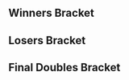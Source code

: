 {{DISPLAYTITLE:The Big House 5: ''Melee'' Doubles Bracket}}{{SetGame|melee}}{{The Big House 5 Tabs|This=4}}
==Winners Bracket==
{{16DEDoublesWBracketA
<!-- ROUND 1 -->
|r1m1t1p1=Armada |r1m1t1p1flag=se
|r1m1t1p2=Android |r1m1t1p2flag=se |r1m1t1score=2
|r1m1t2p1=Lucky |r1m1t2p1flag=us
|r1m1t2p2=Reno |r1m1t2p2flag=us |r1m1t2score=0
|r1m1win=1
|r1m1t1p1char1=peach |r1m1t1p1stock1=2 |r1m1t1p2char1=sheik |r1m1t1p2stock1=1
|r1m1t2p1char1=fox |r1m1t2p1stock1=0 |r1m1t2p2char1=sheik |r1m1t2p2stock1=0 |r1m1win1=1 |r1m1stage1=Battlefield
|r1m1t1p1char2=peach |r1m1t1p1stock2=2 |r1m1t1p2char2=sheik |r1m1t1p2stock2=1
|r1m1t2p1char2=fox |r1m1t2p1stock2=0 |r1m1t2p2char2=sheik |r1m1t2p2stock2=0 |r1m1win2=1 |r1m1stage2=Final Destination
|r1m1t1p1char3= |r1m1t1p1stock3= |r1m1t1p2char3= |r1m1t1p2stock3=
|r1m1t2p1char3= |r1m1t2p1stock3= |r1m1t2p2char3= |r1m1t2p2stock3= |r1m1win3= |r1m1stage3=
|r1m1t1p1char4= |r1m1t1p1stock4= |r1m1t1p2char4= |r1m1t1p2stock4=
|r1m1t2p1char4= |r1m1t2p1stock4= |r1m1t2p2char4= |r1m1t2p2stock4= |r1m1win4= |r1m1stage4=
|r1m1t1p1char5= |r1m1t1p1stock5= |r1m1t1p2char5= |r1m1t1p2stock5=
|r1m1t2p1char5= |r1m1t2p1stock5= |r1m1t2p2char5= |r1m1t2p2stock5= |r1m1win5= |r1m1stage5=
|r1m1date=October 3, 2015 - 11:30 (UTC-4)
|r1m1finished=true
|r1m1details={{BracketMatchDetails|comment=|preview=|lrthread=|vod=|interview=|recap=}}

|r1m2t1p1=Wizzrobe |r1m2t1p1flag=us
|r1m2t1p2=MacD |r1m2t1p2flag=us |r1m2t1score=2
|r1m2t2p1=MilkMan |r1m2t2p1flag=us
|r1m2t2p2=DoH |r1m2t2p2flag=us |r1m2t2score=1
|r1m2win=1
|r1m2t1p1char1= |r1m2t1p1stock1= |r1m2t1p2char1= |r1m2t1p2stock1=
|r1m2t2p1char1= |r1m2t2p1stock1= |r1m2t2p2char1= |r1m2t2p2stock1= |r1m2win1= |r1m2stage1=
|r1m2t1p1char2= |r1m2t1p1stock2= |r1m2t1p2char2= |r1m2t1p2stock2=
|r1m2t2p1char2= |r1m2t2p1stock2= |r1m2t2p2char2= |r1m2t2p2stock2= |r1m2win2= |r1m2stage2=
|r1m2t1p1char3= |r1m2t1p1stock3= |r1m2t1p2char3= |r1m2t1p2stock3=
|r1m2t2p1char3= |r1m2t2p1stock3= |r1m2t2p2char3= |r1m2t2p2stock3= |r1m2win3= |r1m2stage3=
|r1m2t1p1char4= |r1m2t1p1stock4= |r1m2t1p2char4= |r1m2t1p2stock4=
|r1m2t2p1char4= |r1m2t2p1stock4= |r1m2t2p2char4= |r1m2t2p2stock4= |r1m2win4= |r1m2stage4=
|r1m2t1p1char5= |r1m2t1p1stock5= |r1m2t1p2char5= |r1m2t1p2stock5=
|r1m2t2p1char5= |r1m2t2p1stock5= |r1m2t2p2char5= |r1m2t2p2stock5= |r1m2win5= |r1m2stage5=
|r1m2date=October 3, 2015 - 11:00 (UTC-4)
|r1m2finished=true
|r1m2details={{BracketMatchDetails|comment=|preview=|lrthread=|vod=|interview=|recap=}}

|r1m3t1p1=$mike |r1m3t1p1flag=us
|r1m3t1p2=Mafia |r1m3t1p2flag=us |r1m3t1score=2
|r1m3t2p1=Cactuar |r1m3t2p1flag=us
|r1m3t2p2=Zhu |r1m3t2p2flag=us |r1m3t2score=0
|r1m3win=1
|r1m3t1p1char1= |r1m3t1p1stock1= |r1m3t1p2char1= |r1m3t1p2stock1=
|r1m3t2p1char1= |r1m3t2p1stock1= |r1m3t2p2char1= |r1m3t2p2stock1= |r1m3win1= |r1m3stage1=
|r1m3t1p1char2= |r1m3t1p1stock2= |r1m3t1p2char2= |r1m3t1p2stock2=
|r1m3t2p1char2= |r1m3t2p1stock2= |r1m3t2p2char2= |r1m3t2p2stock2= |r1m3win2= |r1m3stage2=
|r1m3t1p1char3= |r1m3t1p1stock3= |r1m3t1p2char3= |r1m3t1p2stock3=
|r1m3t2p1char3= |r1m3t2p1stock3= |r1m3t2p2char3= |r1m3t2p2stock3= |r1m3win3= |r1m3stage3=
|r1m3t1p1char4= |r1m3t1p1stock4= |r1m3t1p2char4= |r1m3t1p2stock4=
|r1m3t2p1char4= |r1m3t2p1stock4= |r1m3t2p2char4= |r1m3t2p2stock4= |r1m3win4= |r1m3stage4=
|r1m3t1p1char5= |r1m3t1p1stock5= |r1m3t1p2char5= |r1m3t1p2stock5=
|r1m3t2p1char5= |r1m3t2p1stock5= |r1m3t2p2char5= |r1m3t2p2stock5= |r1m3win5= |r1m3stage5=
|r1m3date=October 3, 2015 - 11:00 (UTC-4)
|r1m3finished=true
|r1m3details={{BracketMatchDetails|comment=|preview=|lrthread=|vod=|interview=|recap=}}

|r1m4t1p1=Sauc3 |r1m4t1p1flag=ca
|r1m4t1p2=Coffeeblack |r1m4t1p2flag=ca |r1m4t1score=1
|r1m4t2p1=DJ Nintendo |r1m4t2p1flag=us
|r1m4t2p2=The Moon |r1m4t2p2flag=us |r1m4t2score=2
|r1m4win=2
|r1m4t1p1char1=fox |r1m4t1p1stock1=0 |r1m4t1p2char1=puff |r1m4t1p2stock1=0
|r1m4t2p1char1=pikachu |r1m4t2p1stock1=2 |r1m4t2p2char1=Marth |r1m4t2p2stock1=3 |r1m4win1=2 |r1m4stage1=Final Destination
|r1m4t1p1char2=fox |r1m4t1p1stock2=0 |r1m4t1p2char2=puff |r1m4t1p2stock2=1
|r1m4t2p1char2=pikachu |r1m4t2p1stock2=0 |r1m4t2p2char2=Marth |r1m4t2p2stock2=0 |r1m4win2=1 |r1m4stage2=Battlefield
|r1m4t1p1char3=fox |r1m4t1p1stock3=0 |r1m4t1p2char3=puff |r1m4t1p2stock3=0
|r1m4t2p1char3=pikachu |r1m4t2p1stock3=1 |r1m4t2p2char3=Marth |r1m4t2p2stock3=1 |r1m4win3=2 |r1m4stage3=Battlefield
|r1m4t1p1char4= |r1m4t1p1stock4= |r1m4t1p2char4= |r1m4t1p2stock4=
|r1m4t2p1char4= |r1m4t2p1stock4= |r1m4t2p2char4= |r1m4t2p2stock4= |r1m4win4= |r1m4stage4=
|r1m4t1p1char5= |r1m4t1p1stock5= |r1m4t1p2char5= |r1m4t1p2stock5=
|r1m4t2p1char5= |r1m4t2p1stock5= |r1m4t2p2char5= |r1m4t2p2stock5= |r1m4win5= |r1m4stage5=
|r1m4date=October 3, 2015 - 11:00 (UTC-4)
|r1m4finished=true
|r1m4details={{BracketMatchDetails|comment=|preview=|lrthread=|vod=|interview=|recap=}}

|r1m5t1p1=Slayer |r1m5t1p1flag=us
|r1m5t1p2=Triple R |r1m5t1p2flag=us |r1m5t1score=0
|r1m5t2p1=Shroomed |r1m5t2p1flag=us
|r1m5t2p2=Alan |r1m5t2p2flag=us |r1m5t2score=2
|r1m5win=2
|r1m5t1p1char1=fox |r1m5t1p1stock1=0 |r1m5t1p2char1=kirby |r1m5t1p2stock1=0
|r1m5t2p1char1=sheik |r1m5t2p1stock1=1 |r1m5t2p2char1=peach |r1m5t2p2stock1=2 |r1m5win1=2 |r1m5stage1=Pokémon Stadium
|r1m5t1p1char2=fox |r1m5t1p1stock2=0 |r1m5t1p2char2=kirby |r1m5t1p2stock2=0
|r1m5t2p1char2=sheik |r1m5t2p1stock2=2 |r1m5t2p2char2=peach |r1m5t2p2stock2=3 |r1m5win2=2 |r1m5stage2=Yoshi's Story
|r1m5date=October 3, 2015 - 11:25 (UTC-4)
|r1m5finished=true
|r1m5details={{BracketMatchDetails|comment=|preview=|lrthread=|vod=|interview=|recap=}}

|r1m6t1p1=Swedish Delight |r1m6t1p1flag=us
|r1m6t1p2=Nintendude |r1m6t1p2flag=us |r1m6t1score=2
|r1m6t2p1=L |r1m6t2p1flag=us
|r1m6t2p2=NMW |r1m6t2p2flag=us |r1m6t2score=0
|r1m6win=1
|r1m6t1p1char1=sheik |r1m6t1p1stock1=1 |r1m6t1p2char1=ic |r1m6t1p2stock1=1
|r1m6t2p1char1=fox  |r1m6t2p1stock1=0 |r1m6t2p2char1=falcon |r1m6t2p2stock1=0 |r1m6win1=1 |r1m6stage1=Battlefield
|r1m6t1p1char2=sheik |r1m6t1p1stock2=1 |r1m6t1p2char2=ic |r1m6t1p2stock2=2
|r1m6t2p1char2=fox |r1m6t2p1stock2=0 |r1m6t2p2char2=falcon |r1m6t2p2stock2=0 |r1m6win2=1 |r1m6stage2=Pokémon Stadium
|r1m6date=October 3, 2015 - 11:00 (UTC-4)
|r1m6finished=true
|r1m6details={{BracketMatchDetails|comment=|preview=|lrthread=|vod=|interview=|recap=}}

|r1m7t1p1=Westballz |r1m7t1p1flag=us
|r1m7t1p2=Axe |r1m7t1p2flag=us |r1m7t1score=2
|r1m7t2p1=Plup |r1m7t2p1flag=us
|r1m7t2p2=Druggedfox |r1m7t2p2flag=us |r1m7t2score=1
|r1m7win=1
|r1m7t1p1char1=falco |r1m7t1p1stock1=1 |r1m7t1p2char1=pikachu |r1m7t1p2stock1=1
|r1m7t2p1char1=sheik |r1m7t2p1stock1=0 |r1m7t2p2char1=fox |r1m7t2p2stock1=0 |r1m7win1=1 |r1m7stage1=Pokémon Stadium
|r1m7t1p1char2=falco |r1m7t1p1stock2= |r1m7t1p2char2=pikachu |r1m7t1p2stock2=
|r1m7t2p1char2=sheik |r1m7t2p1stock2= |r1m7t2p2char2=fox |r1m7t2p2stock2= |r1m7win2= |r1m7stage2=Pokémon Stadium
|r1m7t1p1char3= |r1m7t1p1stock3= |r1m7t1p2char3= |r1m7t1p2stock3=
|r1m7t2p1char3= |r1m7t2p1stock3= |r1m7t2p2char3= |r1m7t2p2stock3= |r1m7win3= |r1m7stage3=
|r1m7t1p1char4= |r1m7t1p1stock4= |r1m7t1p2char4= |r1m7t1p2stock4=
|r1m7t2p1char4= |r1m7t2p1stock4= |r1m7t2p2char4= |r1m7t2p2stock4= |r1m7win4= |r1m7stage4=
|r1m7t1p1char5= |r1m7t1p1stock5= |r1m7t1p2char5= |r1m7t1p2stock5=
|r1m7t2p1char5= |r1m7t2p1stock5= |r1m7t2p2char5= |r1m7t2p2stock5= |r1m7win5= |r1m7stage5=
|r1m7date=October 3, 2015 - 11:00 (UTC-4)
|r1m7finished=true
|r1m7details={{BracketMatchDetails|comment=The stream cut out during game 2.|preview=|lrthread=|vod=|interview=|recap=}}

|r1m8t1p1=Laudandus |r1m8t1p1flag=us
|r1m8t1p2=Matt |r1m8t1p2flag=us |r1m8t1score=0
|r1m8t2p1=Hungrybox |r1m8t2p1flag=us
|r1m8t2p2=Mew2King |r1m8t2p2flag=us |r1m8t2score=2
|r1m8win=2
|r1m8t1p1char1= |r1m8t1p1stock1= |r1m8t1p2char1= |r1m8t1p2stock1=
|r1m8t2p1char1= |r1m8t2p1stock1= |r1m8t2p2char1= |r1m8t2p2stock1= |r1m8win1= |r1m8stage1=
|r1m8t1p1char2= |r1m8t1p1stock2= |r1m8t1p2char2= |r1m8t1p2stock2=
|r1m8t2p1char2= |r1m8t2p1stock2= |r1m8t2p2char2= |r1m8t2p2stock2= |r1m8win2= |r1m8stage2=
|r1m8t1p1char3= |r1m8t1p1stock3= |r1m8t1p2char3= |r1m8t1p2stock3=
|r1m8t2p1char3= |r1m8t2p1stock3= |r1m8t2p2char3= |r1m8t2p2stock3= |r1m8win3= |r1m8stage3=
|r1m8t1p1char4= |r1m8t1p1stock4= |r1m8t1p2char4= |r1m8t1p2stock4=
|r1m8t2p1char4= |r1m8t2p1stock4= |r1m8t2p2char4= |r1m8t2p2stock4= |r1m8win4= |r1m8stage4=
|r1m8t1p1char5= |r1m8t1p1stock5= |r1m8t1p2char5= |r1m8t1p2stock5=
|r1m8t2p1char5= |r1m8t2p1stock5= |r1m8t2p2char5= |r1m8t2p2stock5= |r1m8win5= |r1m8stage5=
|r1m8date=October 3, 2015 - 11:00 (UTC-4)
|r1m8finished=true
|r1m8details={{BracketMatchDetails|comment=|preview=|lrthread=|vod=|interview=|recap=}}

<!-- ROUND 2 -->
|r2m1t1p1=Armada |r2m1t1p1flag=se
|r2m1t1p2=Android |r2m1t1p2flag=se |r2m1t1score=2
|r2m1t2p1=Wizzrobe |r2m1t2p1flag=us
|r2m1t2p2=MacD |r2m1t2p2flag=us |r2m1t2score=0
|r2m1win=1
|r2m1t1p1char1=peach |r2m1t1p1stock1=2 |r2m1t1p2char1=sheik |r2m1t1p2stock1=1
|r2m1t2p1char1=cf |r2m1t2p1stock1=0 |r2m1t2p2char1=peach |r2m1t2p2stock1=0 |r2m1win1=1 |r2m1stage1=Battlefield
|r2m1t1p1char2=peach |r2m1t1p1stock2=1 |r2m1t1p2char2=sheik |r2m1t1p2stock2=1
|r2m1t2p1char2=cf |r2m1t2p1stock2=0 |r2m1t2p2char2=peach |r2m1t2p2stock2=0 |r2m1win2=1 |r2m1stage2=Battlefield
|r2m1t1p1char3= |r2m1t1p1stock3= |r2m1t1p2char3= |r2m1t1p2stock3=
|r2m1t2p1char3= |r2m1t2p1stock3= |r2m1t2p2char3= |r2m1t2p2stock3= |r2m1win3= |r2m1stage3=
|r2m1t1p1char4= |r2m1t1p1stock4= |r2m1t1p2char4= |r2m1t1p2stock4=
|r2m1t2p1char4= |r2m1t2p1stock4= |r2m1t2p2char4= |r2m1t2p2stock4= |r2m1win4= |r2m1stage4=
|r2m1t1p1char5= |r2m1t1p1stock5= |r2m1t1p2char5= |r2m1t1p2stock5=
|r2m1t2p1char5= |r2m1t2p1stock5= |r2m1t2p2char5= |r2m1t2p2stock5= |r2m1win5= |r2m1stage5=
|r2m1date=
|r2m1finished=
|r2m1details={{BracketMatchDetails|comment=|preview=|lrthread=|vod=|interview=|recap=}}

|r2m2t1p1=$mike |r2m2t1p1flag=us
|r2m2t1p2=Mafia |r2m2t1p2flag=us |r2m2t1score=0
|r2m2t2p1=DJ Nintendo |r2m2t2p1flag=us
|r2m2t2p2=The Moon |r2m2t2p2flag=us |r2m2t2score=2
|r2m2win=2
|r2m2t1p1char1=cf |r2m2t1p1stock1=0 |r2m2t1p2char1=peach |r2m2t1p2stock1=0
|r2m2t2p1char1=pikachu |r2m2t2p1stock1=3 |r2m2t2p2char1=marth |r2m2t2p2stock1=1 |r2m2win1=2 |r2m2stage1=Battlefield
|r2m2t1p1char2=cf |r2m2t1p1stock2=0 |r2m2t1p2char2=peach |r2m2t1p2stock2=0
|r2m2t2p1char2=pikachu |r2m2t2p1stock2=2 |r2m2t2p2char2=marth |r2m2t2p2stock2=1 |r2m2win2=2 |r2m2stage2=Yoshi's Story
|r2m2t1p1char3= |r2m2t1p1stock3= |r2m2t1p2char3= |r2m2t1p2stock3=
|r2m2t2p1char3= |r2m2t2p1stock3= |r2m2t2p2char3= |r2m2t2p2stock3= |r2m2win3= |r2m2stage3=
|r2m2t1p1char4= |r2m2t1p1stock4= |r2m2t1p2char4= |r2m2t1p2stock4=
|r2m2t2p1char4= |r2m2t2p1stock4= |r2m2t2p2char4= |r2m2t2p2stock4= |r2m2win4= |r2m2stage4=
|r2m2t1p1char5= |r2m2t1p1stock5= |r2m2t1p2char5= |r2m2t1p2stock5=
|r2m2t2p1char5= |r2m2t2p1stock5= |r2m2t2p2char5= |r2m2t2p2stock5= |r2m2win5= |r2m2stage5=
|r2m2date=
|r2m2finished=
|r2m2details={{BracketMatchDetails|comment=|preview=|lrthread=|vod=|interview=|recap=}}

|r2m3t1p1=Shroomed |r2m3t1p1flag=us
|r2m3t1p2=Alan |r2m3t1p2flag=us |r2m3t1score=2
|r2m3t2p1=Swedish Delight |r2m3t2p1flag=us
|r2m3t2p2=Nintendude |r2m3t2p2flag=us |r2m3t2score=0
|r2m3win=1
|r2m3t1p1char1=sheik |r2m3t1p1stock1=1 |r2m3t1p2char1=peach |r2m3t1p2stock1=2
|r2m3t2p1char1=sheik |r2m3t2p1stock1=0 |r2m3t2p2char1=ic |r2m3t2p2stock1=0 |r2m3win1=1 |r2m3stage1=Battlefield
|r2m3t1p1char2=sheik |r2m3t1p1stock2=2 |r2m3t1p2char2=peach |r2m3t1p2stock2=1
|r2m3t2p1char2=sheik |r2m3t2p1stock2=0 |r2m3t2p2char2=ic |r2m3t2p2stock2=0 |r2m3win2=1 |r2m3stage2=Pokémon Stadium
|r2m3t1p1char3= |r2m3t1p1stock3= |r2m3t1p2char3= |r2m3t1p2stock3=
|r2m3t2p1char3= |r2m3t2p1stock3= |r2m3t2p2char3= |r2m3t2p2stock3= |r2m3win3= |r2m3stage3=
|r2m3t1p1char4= |r2m3t1p1stock4= |r2m3t1p2char4= |r2m3t1p2stock4=
|r2m3t2p1char4= |r2m3t2p1stock4= |r2m3t2p2char4= |r2m3t2p2stock4= |r2m3win4= |r2m3stage4=
|r2m3t1p1char5= |r2m3t1p1stock5= |r2m3t1p2char5= |r2m3t1p2stock5=
|r2m3t2p1char5= |r2m3t2p1stock5= |r2m3t2p2char5= |r2m3t2p2stock5= |r2m3win5= |r2m3stage5=
|r2m3date=
|r2m3finished=
|r2m3details={{BracketMatchDetails|comment=|preview=|lrthread=|vod=|interview=|recap=}}

|r2m4t1p1=Westballz |r2m4t1p1flag=us
|r2m4t1p2=Axe |r2m4t1p2flag=us |r2m4t1score=0
|r2m4t2p1=Hungrybox |r2m4t2p1flag=us
|r2m4t2p2=Mew2King |r2m4t2p2flag=us |r2m4t2score=2
|r2m4win=2
|r2m4t1p1char1=fox |r2m4t1p1stock1=0 |r2m4t1p2char1=pikachu |r2m4t1p2stock1=0
|r2m4t2p1char1=puff |r2m4t2p1stock1=1 |r2m4t2p2char1=sheik |r2m4t2p2stock1=1 |r2m4win1=2 |r2m4stage1=Final Destination
|r2m4t1p1char2=fox |r2m4t1p1stock2=0 |r2m4t1p2char2=pikachu |r2m4t1p2stock2=0
|r2m4t2p1char2=puff |r2m4t2p1stock2=2 |r2m4t2p2char2=sheik |r2m4t2p2stock2=2 |r2m4win2=2 |r2m4stage2=Battlefield
|r2m4t1p1char3= |r2m4t1p1stock3= |r2m4t1p2char3= |r2m4t1p2stock3=
|r2m4t2p1char3= |r2m4t2p1stock3= |r2m4t2p2char3= |r2m4t2p2stock3= |r2m4win3= |r2m4stage3=
|r2m4t1p1char4= |r2m4t1p1stock4= |r2m4t1p2char4= |r2m4t1p2stock4=
|r2m4t2p1char4= |r2m4t2p1stock4= |r2m4t2p2char4= |r2m4t2p2stock4= |r2m4win4= |r2m4stage4=
|r2m4t1p1char5= |r2m4t1p1stock5= |r2m4t1p2char5= |r2m4t1p2stock5=
|r2m4t2p1char5= |r2m4t2p1stock5= |r2m4t2p2char5= |r2m4t2p2stock5= |r2m4win5= |r2m4stage5=
|r2m4date=
|r2m4finished=
|r2m4details={{BracketMatchDetails|comment=|preview=|lrthread=|vod=|interview=|recap=}}

<!-- ROUND 3 -->
|r3m1t1p1=Armada |r3m1t1p1flag=se
|r3m1t1p2=Android |r3m1t1p2flag=se |r3m1t1score=3
|r3m1t2p1=DJ Nintendo |r3m1t2p1flag=us
|r3m1t2p2=The Moon |r3m1t2p2flag=us |r3m1t2score=0
|r3m1win=1
|r3m1t1p1char1=peach |r3m1t1p1stock1=2 |r3m1t1p2char1=sheik |r3m1t1p2stock1=2
|r3m1t2p1char1=pikachu |r3m1t2p1stock1=0 |r3m1t2p2char1=marth |r3m1t2p2stock1=0 |r3m1win1=1 |r3m1stage1=Battlefield
|r3m1t1p1char2=peach |r3m1t1p1stock2=1 |r3m1t1p2char2=sheik |r3m1t1p2stock2=1
|r3m1t2p1char2=pikachu |r3m1t2p1stock2=0 |r3m1t2p2char2=marth |r3m1t2p2stock2=0 |r3m1win2=1 |r3m1stage2=Final Destination
|r3m1t1p1char3=peach |r3m1t1p1stock3=1 |r3m1t1p2char3=sheik |r3m1t1p2stock3=1
|r3m1t2p1char3=fox |r3m1t2p1stock3=0 |r3m1t2p2char3=marth |r3m1t2p2stock3=0 |r3m1win3=1 |r3m1stage3=Battlefield
|r3m1t1p1char4= |r3m1t1p1stock4= |r3m1t1p2char4= |r3m1t1p2stock4=
|r3m1t2p1char4= |r3m1t2p1stock4= |r3m1t2p2char4= |r3m1t2p2stock4= |r3m1win4= |r3m1stage4=
|r3m1t1p1char5= |r3m1t1p1stock5= |r3m1t1p2char5= |r3m1t1p2stock5=
|r3m1t2p1char5= |r3m1t2p1stock5= |r3m1t2p2char5= |r3m1t2p2stock5= |r3m1win5= |r3m1stage5=
|r3m1date=October 3, 2015 - 13:00 (UTC-4)
|r3m1finished=true
|r3m1details={{BracketMatchDetails|comment=|preview=|lrthread=|vod=|interview=|recap=}}

|r3m2t1p1=Shroomed |r3m2t1p1flag=us
|r3m2t1p2=Alan |r3m2t1p2flag=us |r3m2t1score=0
|r3m2t2p1=Hungrybox |r3m2t2p1flag=us
|r3m2t2p2=Mew2King |r3m2t2p2flag=us |r3m2t2score=3
|r3m2win=2
|r3m2t1p1char1=sheik |r3m2t1p1stock1=0 |r3m2t1p2char1=peach |r3m2t1p2stock1=0
|r3m2t2p1char1=puff |r3m2t2p1stock1=2 |r3m2t2p2char1=sheik |r3m2t2p2stock1=2 |r3m2win1=2 |r3m2stage1=Final Destination
|r3m2t1p1char2=sheik |r3m2t1p1stock2=0 |r3m2t1p2char2=peach |r3m2t1p2stock2=0
|r3m2t2p1char2=puff |r3m2t2p1stock2=2 |r3m2t2p2char2=sheik |r3m2t2p2stock2=2 |r3m2win2=2 |r3m2stage2=Battlefield
|r3m2t1p1char3=sheik |r3m2t1p1stock3=0 |r3m2t1p2char3=peach |r3m2t1p2stock3=0
|r3m2t2p1char3=puff |r3m2t2p1stock3=2 |r3m2t2p2char3=sheik |r3m2t2p2stock3=2 |r3m2win3=2 |r3m2stage3=Yoshi's Story
|r3m2t1p1char4= |r3m2t1p1stock4= |r3m2t1p2char4= |r3m2t1p2stock4=
|r3m2t2p1char4= |r3m2t2p1stock4= |r3m2t2p2char4= |r3m2t2p2stock4= |r3m2win4= |r3m2stage4=
|r3m2t1p1char5= |r3m2t1p1stock5= |r3m2t1p2char5= |r3m2t1p2stock5=
|r3m2t2p1char5= |r3m2t2p1stock5= |r3m2t2p2char5= |r3m2t2p2stock5= |r3m2win5= |r3m2stage5=
|r3m2date=October 3, 2015 - 13:00 (UTC-4)
|r3m2finished=true
|r3m2details={{BracketMatchDetails|comment=|preview=|lrthread=|vod=|interview=|recap=}}
}}

==Losers Bracket==
{{32DEDoublesLBracketSmwA
|tourneylink=The Big House/5/Melee
|tourneyname=The Big House 5
|l1placement=25-32
|l2placement=17-24
|l3placement=13-16
|l4placement=9-12
|l5placement=7-8
|l6placement=5-6
|column-width=160
<!-- ROUND 1 -->
|l1m1t1p1=G$ |l1m1t1p1flag=us
|l1m1t1p2=Toph |l1m1t1p2flag=us |l1m1t1score=1
|l1m1t2p1=Fearless |l1m1t2p1flag=us
|l1m1t2p2=Gahtzu |l1m1t2p2flag=us |l1m1t2score=2
|l1m1win=2

|l1m2t1p1=KirbyKaze |l1m2t1p1flag=ca
|l1m2t1p2=Kage |l1m2t1p2flag=ca |l1m2t1score=2
|l1m2t2p1=gurglehusk |l1m2t2p1flag=us
|l1m2t2p2=Rudolph |l1m2t2p2flag=jp |l1m2t2score=0
|l1m2win=1
|l1m2t1p1char1=sheik |l1m2t1p1stock1=2 |l1m2t1p2char1=ganon |l1m2t1p2stock1=1
|l1m2t2p1char1=puff |l1m2t2p1stock1=0 |l1m2t2p2char1=fox |l1m2t2p2stock1=0 |l1m2win1=1 |l1m2stage1=Battlefield
|l1m2t1p1char2=sheik |l1m2t1p1stock2=1 |l1m2t1p2char2=ganon |l1m2t1p2stock2=2
|l1m2t2p1char2=puff |l1m2t2p1stock2=0 |l1m2t2p2char2=fox |l1m2t2p2stock2=0 |l1m2win2=1 |l1m2stage2=Final Destination
|l1m2t1p1char3= |l1m2t1p1stock3= |l1m2t1p2char3= |l1m2t1p2stock3=
|l1m2t2p1char3= |l1m2t2p1stock3= |l1m2t2p2char3= |l1m2t2p2stock3= |l1m2win3= |l1m2stage3=
|l1m2t1p1char4= |l1m2t1p1stock4= |l1m2t1p2char4= |l1m2t1p2stock4=
|l1m2t2p1char4= |l1m2t2p1stock4= |l1m2t2p2char4= |l1m2t2p2stock4= |l1m2win4= |l1m2stage4=
|l1m2t1p1char5= |l1m2t1p1stock5= |l1m2t1p2char5= |l1m2t1p2stock5=
|l1m2t2p1char5= |l1m2t2p1stock5= |l1m2t2p2char5= |l1m2t2p2stock5= |l1m2win5= |l1m2stage5=
|l1m2date=
|l1m2finished=
|l1m2details={{BracketMatchDetails|comment=|preview=|lrthread=|vod=|interview=|recap=}}

|l1m3t1p1=4% |l1m3t1p1flag=us
|l1m3t1p2=Hazygoose |l1m3t1p2flag=us |l1m3t1score=2
|l1m3t2p1=Phil |l1m3t2p1flag=us
|l1m3t2p2=HomeMadeWaffles |l1m3t2p2flag=us |l1m3t2score=0
|l1m3win=1

|l1m4t1p1=IB |l1m4t1p1flag=ca
|l1m4t1p2=Ryan Ford |l1m4t1p2flag=ca |l1m4t1score=0
|l1m4t2p1=Darkatma |l1m4t2p1flag=us
|l1m4t2p2=Shinobi |l1m4t2p2flag=us |l1m4t2score=2
|l1m4win=2

|l1m5t1p1=Moose |l1m5t1p1flag=us
|l1m5t1p2=KJH |l1m5t1p2flag=us |l1m5t1score=0
|l1m5t2p1=dizzkidboogie |l1m5t2p1flag=us
|l1m5t2p2=Colbol |l1m5t2p2flag=us |l1m5t2score=2
|l1m5win=2

|l1m6t1p1=Ambix |l1m6t1p1flag=us
|l1m6t1p2=SilentSwag |l1m6t1p2flag=us |l1m6t1score={{win}}
|l1m6t2p1=S2J |l1m6t2p1flag=us
|l1m6t2p2=Darkrain |l1m6t2p2flag=us |l1m6t2score=
|l1m6win=1

|l1m7t1p1=Ehat |l1m7t1p1flag=ca
|l1m7t1p2=HPO |l1m7t1p2flag=ca |l1m7t1score=0
|l1m7t2p1=Bladewise |l1m7t2p1flag=us
|l1m7t2p2=Javi |l1m7t2p2flag=mx |l1m7t2score=2
|l1m7win=2

|l1m8t1p1=Drephen |l1m8t1p1flag=us
|l1m8t1p2=GibsonZero |l1m8t1p2flag=us |l1m8t1score={{win}}
|l1m8t2p1=Timo |l1m8t2p1flag=us
|l1m8t2p2=Slox |l1m8t2p2flag=us |l1m8t2score=DQ
|l1m8win=1

<!-- ROUND 2 -->
|l2m1t1p1=Sauc3 |l2m1t1p1flag=ca
|l2m1t1p2=Coffeeblack |l2m1t1p2flag=ca |l2m1t1score=1
|l2m1t2p1=Fearless |l2m1t2p1flag=us
|l2m1t2p2=Gahtzu |l2m1t2p2flag=us |l2m1t2score=2
|l2m1win=2
|l2m1t1p1char1= |l2m1t1p1stock1= |l2m1t1p2char1= |l2m1t1p2stock1=
|l2m1t2p1char1= |l2m1t2p1stock1= |l2m1t2p2char1= |l2m1t2p2stock1= |l2m1win1= |l2m1stage1=
|l2m1t1p1char2= |l2m1t1p1stock2= |l2m1t1p2char2= |l2m1t1p2stock2=
|l2m1t2p1char2= |l2m1t2p1stock2= |l2m1t2p2char2= |l2m1t2p2stock2= |l2m1win2= |l2m1stage2=
|l2m1t1p1char3= |l2m1t1p1stock3= |l2m1t1p2char3= |l2m1t1p2stock3=
|l2m1t2p1char3= |l2m1t2p1stock3= |l2m1t2p2char3= |l2m1t2p2stock3= |l2m1win3= |l2m1stage3=
|l2m1t1p1char4= |l2m1t1p1stock4= |l2m1t1p2char4= |l2m1t1p2stock4=
|l2m1t2p1char4= |l2m1t2p1stock4= |l2m1t2p2char4= |l2m1t2p2stock4= |l2m1win4= |l2m1stage4=
|l2m1t1p1char5= |l2m1t1p1stock5= |l2m1t1p2char5= |l2m1t1p2stock5=
|l2m1t2p1char5= |l2m1t2p1stock5= |l2m1t2p2char5= |l2m1t2p2stock5= |l2m1win5= |l2m1stage5=
|l2m1date=
|l2m1finished=
|l2m1details={{BracketMatchDetails|comment=|preview=|lrthread=|vod=|interview=|recap=}}

|l2m2t1p1=Cactuar |l2m2t1p1flag=us
|l2m2t1p2=Zhu |l2m2t1p2flag=us |l2m2t1score=2
|l2m2t2p1=KirbyKaze |l2m2t2p1flag=ca
|l2m2t2p2=Kage |l2m2t2p2flag=ca |l2m2t2score=1
|l2m2win=1
|l2m2t1p1char1=fox |l2m2t1p1stock1=0 |l2m2t1p2char1=fox |l2m2t1p2stock1=0
|l2m2t2p1char1=sheik |l2m2t2p1stock1=1 |l2m2t2p2char1=ganon |l2m2t2p2stock1=1 |l2m2win1=2 |l2m2stage1=Dream Land
|l2m2t1p1char2=fox |l2m2t1p1stock2=1 |l2m2t1p2char2=fox |l2m2t1p2stock2=2
|l2m2t2p1char2=sheik |l2m2t2p1stock2=0 |l2m2t2p2char2=ganon |l2m2t2p2stock2=0 |l2m2win2=1 |l2m2stage2=Final Destination
|l2m2t1p1char3=fox |l2m2t1p1stock3=1 |l2m2t1p2char3=fox |l2m2t1p2stock3=1
|l2m2t2p1char3=sheik |l2m2t2p1stock3=0 |l2m2t2p2char3=ganon |l2m2t2p2stock3=0 |l2m2win3=1 |l2m2stage3=Yoshi's Story
|l2m2t1p1char4= |l2m2t1p1stock4= |l2m2t1p2char4= |l2m2t1p2stock4=
|l2m2t2p1char4= |l2m2t2p1stock4= |l2m2t2p2char4= |l2m2t2p2stock4= |l2m2win4= |l2m2stage4=
|l2m2t1p1char5= |l2m2t1p1stock5= |l2m2t1p2char5= |l2m2t1p2stock5=
|l2m2t2p1char5= |l2m2t2p1stock5= |l2m2t2p2char5= |l2m2t2p2stock5= |l2m2win5= |l2m2stage5=
|l2m2date=
|l2m2finished=
|l2m2details={{BracketMatchDetails|comment=|preview=|lrthread=|vod=|interview=|recap=}}

|l2m3t1p1=Milkman |l2m3t1p1flag=us
|l2m3t1p2=DoH |l2m3t1p2flag=us |l2m3t1score=2
|l2m3t2p1=4% |l2m3t2p1flag=us
|l2m3t2p2=Hazygoose |l2m3t2p2flag=us |l2m3t2score=1
|l2m3win=1
|l2m3t1p1char1= |l2m3t1p1stock1= |l2m3t1p2char1= |l2m3t1p2stock1=
|l2m3t2p1char1= |l2m3t2p1stock1= |l2m3t2p2char1= |l2m3t2p2stock1= |l2m3win1= |l2m3stage1=
|l2m3t1p1char2= |l2m3t1p1stock2= |l2m3t1p2char2= |l2m3t1p2stock2=
|l2m3t2p1char2= |l2m3t2p1stock2= |l2m3t2p2char2= |l2m3t2p2stock2= |l2m3win2= |l2m3stage2=
|l2m3t1p1char3= |l2m3t1p1stock3= |l2m3t1p2char3= |l2m3t1p2stock3=
|l2m3t2p1char3= |l2m3t2p1stock3= |l2m3t2p2char3= |l2m3t2p2stock3= |l2m3win3= |l2m3stage3=
|l2m3t1p1char4= |l2m3t1p1stock4= |l2m3t1p2char4= |l2m3t1p2stock4=
|l2m3t2p1char4= |l2m3t2p1stock4= |l2m3t2p2char4= |l2m3t2p2stock4= |l2m3win4= |l2m3stage4=
|l2m3t1p1char5= |l2m3t1p1stock5= |l2m3t1p2char5= |l2m3t1p2stock5=
|l2m3t2p1char5= |l2m3t2p1stock5= |l2m3t2p2char5= |l2m3t2p2stock5= |l2m3win5= |l2m3stage5=
|l2m3date=
|l2m3finished=
|l2m3details={{BracketMatchDetails|comment=|preview=|lrthread=|vod=|interview=|recap=}}

|l2m4t1p1=Lucky |l2m4t1p1flag=us
|l2m4t1p2=Reno |l2m4t1p2flag=us |l2m4t1score=2
|l2m4t2p1=Darkatma |l2m4t2p1flag=us
|l2m4t2p2=Shinobi |l2m4t2p2flag=us |l2m4t2score=0
|l2m4win=1
|l2m4t1p1char1= |l2m4t1p1stock1= |l2m4t1p2char1= |l2m4t1p2stock1=
|l2m4t2p1char1= |l2m4t2p1stock1= |l2m4t2p2char1= |l2m4t2p2stock1= |l2m4win1= |l2m4stage1=
|l2m4t1p1char2= |l2m4t1p1stock2= |l2m4t1p2char2= |l2m4t1p2stock2=
|l2m4t2p1char2= |l2m4t2p1stock2= |l2m4t2p2char2= |l2m4t2p2stock2= |l2m4win2= |l2m4stage2=
|l2m4t1p1char3= |l2m4t1p1stock3= |l2m4t1p2char3= |l2m4t1p2stock3=
|l2m4t2p1char3= |l2m4t2p1stock3= |l2m4t2p2char3= |l2m4t2p2stock3= |l2m4win3= |l2m4stage3=
|l2m4t1p1char4= |l2m4t1p1stock4= |l2m4t1p2char4= |l2m4t1p2stock4=
|l2m4t2p1char4= |l2m4t2p1stock4= |l2m4t2p2char4= |l2m4t2p2stock4= |l2m4win4= |l2m4stage4=
|l2m4t1p1char5= |l2m4t1p1stock5= |l2m4t1p2char5= |l2m4t1p2stock5=
|l2m4t2p1char5= |l2m4t2p1stock5= |l2m4t2p2char5= |l2m4t2p2stock5= |l2m4win5= |l2m4stage5=
|l2m4date=
|l2m4finished=
|l2m4details={{BracketMatchDetails|comment=|preview=|lrthread=|vod=|interview=|recap=}}

|l2m5t1p1=Laudandus |l2m5t1p1flag=us
|l2m5t1p2=Matt |l2m5t1p2flag=us |l2m5t1score=1
|l2m5t2p1=dizzkidboogie |l2m5t2p1flag=us
|l2m5t2p2=Colbol |l2m5t2p2flag=us |l2m5t2score=2
|l2m5win=2
|l2m5t1p1char1= |l2m5t1p1stock1= |l2m5t1p2char1= |l2m5t1p2stock1=
|l2m5t2p1char1= |l2m5t2p1stock1= |l2m5t2p2char1= |l2m5t2p2stock1= |l2m5win1= |l2m5stage1=
|l2m5t1p1char2= |l2m5t1p1stock2= |l2m5t1p2char2= |l2m5t1p2stock2=
|l2m5t2p1char2= |l2m5t2p1stock2= |l2m5t2p2char2= |l2m5t2p2stock2= |l2m5win2= |l2m5stage2=
|l2m5t1p1char3= |l2m5t1p1stock3= |l2m5t1p2char3= |l2m5t1p2stock3=
|l2m5t2p1char3= |l2m5t2p1stock3= |l2m5t2p2char3= |l2m5t2p2stock3= |l2m5win3= |l2m5stage3=
|l2m5t1p1char4= |l2m5t1p1stock4= |l2m5t1p2char4= |l2m5t1p2stock4=
|l2m5t2p1char4= |l2m5t2p1stock4= |l2m5t2p2char4= |l2m5t2p2stock4= |l2m5win4= |l2m5stage4=
|l2m5t1p1char5= |l2m5t1p1stock5= |l2m5t1p2char5= |l2m5t1p2stock5=
|l2m5t2p1char5= |l2m5t2p1stock5= |l2m5t2p2char5= |l2m5t2p2stock5= |l2m5win5= |l2m5stage5=
|l2m5date=
|l2m5finished=
|l2m5details={{BracketMatchDetails|comment=|preview=|lrthread=|vod=|interview=|recap=}}

|l2m6t1p1=Plup |l2m6t1p1flag=us
|l2m6t1p2=Druggedfox |l2m6t1p2flag=us |l2m6t1score=2
|l2m6t2p1=Ambix |l2m6t2p1flag=us
|l2m6t2p2=SilentSwag |l2m6t2p2flag=us |l2m6t2score=1
|l2m6win=1
|l2m6t1p1char1= |l2m6t1p1stock1= |l2m6t1p2char1= |l2m6t1p2stock1=
|l2m6t2p1char1= |l2m6t2p1stock1= |l2m6t2p2char1= |l2m6t2p2stock1= |l2m6win1= |l2m6stage1=
|l2m6t1p1char2= |l2m6t1p1stock2= |l2m6t1p2char2= |l2m6t1p2stock2=
|l2m6t2p1char2= |l2m6t2p1stock2= |l2m6t2p2char2= |l2m6t2p2stock2= |l2m6win2= |l2m6stage2=
|l2m6t1p1char3= |l2m6t1p1stock3= |l2m6t1p2char3= |l2m6t1p2stock3=
|l2m6t2p1char3= |l2m6t2p1stock3= |l2m6t2p2char3= |l2m6t2p2stock3= |l2m6win3= |l2m6stage3=
|l2m6t1p1char4= |l2m6t1p1stock4= |l2m6t1p2char4= |l2m6t1p2stock4=
|l2m6t2p1char4= |l2m6t2p1stock4= |l2m6t2p2char4= |l2m6t2p2stock4= |l2m6win4= |l2m6stage4=
|l2m6t1p1char5= |l2m6t1p1stock5= |l2m6t1p2char5= |l2m6t1p2stock5=
|l2m6t2p1char5= |l2m6t2p1stock5= |l2m6t2p2char5= |l2m6t2p2stock5= |l2m6win5= |l2m6stage5=
|l2m6date=
|l2m6finished=
|l2m6details={{BracketMatchDetails|comment=|preview=|lrthread=|vod=|interview=|recap=}}

|l2m7t1p1=L |l2m7t1p1flag=us
|l2m7t1p2=NMW |l2m7t1p2flag=us |l2m7t1score=0
|l2m7t2p1=Bladewise |l2m7t2p1flag=us
|l2m7t2p2=Javi |l2m7t2p2flag=mx |l2m7t2score=2
|l2m7win=2
|l2m7t1p1char1=fox |l2m7t1p1stock1=0 |l2m7t1p2char1=cf |l2m7t1p2stock1=0
|l2m7t2p1char1=peach |l2m7t2p1stock1=1 |l2m7t2p2char1=fox |l2m7t2p2stock1=1 |l2m7win1=2 |l2m7stage1=Pokémon Stadium
|l2m7t1p1char2=fox |l2m7t1p1stock2=0 |l2m7t1p2char2=cf |l2m7t1p2stock2=0
|l2m7t2p1char2=peach |l2m7t2p1stock2=2 |l2m7t2p2char2=fox |l2m7t2p2stock2=1 |l2m7win2=2 |l2m7stage2=Battlefield
|l2m7t1p1char3= |l2m7t1p1stock3= |l2m7t1p2char3= |l2m7t1p2stock3=
|l2m7t2p1char3= |l2m7t2p1stock3= |l2m7t2p2char3= |l2m7t2p2stock3= |l2m7win3= |l2m7stage3=
|l2m7t1p1char4= |l2m7t1p1stock4= |l2m7t1p2char4= |l2m7t1p2stock4=
|l2m7t2p1char4= |l2m7t2p1stock4= |l2m7t2p2char4= |l2m7t2p2stock4= |l2m7win4= |l2m7stage4=
|l2m7t1p1char5= |l2m7t1p1stock5= |l2m7t1p2char5= |l2m7t1p2stock5=
|l2m7t2p1char5= |l2m7t2p1stock5= |l2m7t2p2char5= |l2m7t2p2stock5= |l2m7win5= |l2m7stage5=
|l2m7date=
|l2m7finished=
|l2m7details={{BracketMatchDetails|comment=|preview=|lrthread=|vod=|interview=|recap=}}

|l2m8t1p1=Slayer |l2m8t1p1flag=us
|l2m8t1p2=Triple R |l2m8t1p2flag=us |l2m8t1score=0
|l2m8t2p1=Drephen |l2m8t2p1flag=us
|l2m8t2p2=GibsonZero |l2m8t2p2flag=us |l2m8t2score=2
|l2m8win=2
|l2m8t1p1char1= |l2m8t1p1stock1= |l2m8t1p2char1= |l2m8t1p2stock1=
|l2m8t2p1char1= |l2m8t2p1stock1= |l2m8t2p2char1= |l2m8t2p2stock1= |l2m8win1= |l2m8stage1=
|l2m8t1p1char2= |l2m8t1p1stock2= |l2m8t1p2char2= |l2m8t1p2stock2=
|l2m8t2p1char2= |l2m8t2p1stock2= |l2m8t2p2char2= |l2m8t2p2stock2= |l2m8win2= |l2m8stage2=
|l2m8t1p1char3= |l2m8t1p1stock3= |l2m8t1p2char3= |l2m8t1p2stock3=
|l2m8t2p1char3= |l2m8t2p1stock3= |l2m8t2p2char3= |l2m8t2p2stock3= |l2m8win3= |l2m8stage3=
|l2m8t1p1char4= |l2m8t1p1stock4= |l2m8t1p2char4= |l2m8t1p2stock4=
|l2m8t2p1char4= |l2m8t2p1stock4= |l2m8t2p2char4= |l2m8t2p2stock4= |l2m8win4= |l2m8stage4=
|l2m8t1p1char5= |l2m8t1p1stock5= |l2m8t1p2char5= |l2m8t1p2stock5=
|l2m8t2p1char5= |l2m8t2p1stock5= |l2m8t2p2char5= |l2m8t2p2stock5= |l2m8win5= |l2m8stage5=
|l2m8date=
|l2m8finished=
|l2m8details={{BracketMatchDetails|comment=|preview=|lrthread=|vod=|interview=|recap=}}

<!-- ROUND 3 -->
|l3m1t1p1=Fearless |l3m1t1p1flag=us
|l3m1t1p2=Gahtzu |l3m1t1p2flag=us |l3m1t1score=1
|l3m1t2p1=Cactuar |l3m1t2p1flag=us
|l3m1t2p2=Zhu |l3m1t2p2flag=us |l3m1t2score=2
|l3m1win=2
|l3m1t1p1char1= |l3m1t1p1stock1= |l3m1t1p2char1= |l3m1t1p2stock1=
|l3m1t2p1char1= |l3m1t2p1stock1= |l3m1t2p2char1= |l3m1t2p2stock1= |l3m1win1= |l3m1stage1=
|l3m1t1p1char2= |l3m1t1p1stock2= |l3m1t1p2char2= |l3m1t1p2stock2=
|l3m1t2p1char2= |l3m1t2p1stock2= |l3m1t2p2char2= |l3m1t2p2stock2= |l3m1win2= |l3m1stage2=
|l3m1t1p1char3= |l3m1t1p1stock3= |l3m1t1p2char3= |l3m1t1p2stock3=
|l3m1t2p1char3= |l3m1t2p1stock3= |l3m1t2p2char3= |l3m1t2p2stock3= |l3m1win3= |l3m1stage3=
|l3m1t1p1char4= |l3m1t1p1stock4= |l3m1t1p2char4= |l3m1t1p2stock4=
|l3m1t2p1char4= |l3m1t2p1stock4= |l3m1t2p2char4= |l3m1t2p2stock4= |l3m1win4= |l3m1stage4=
|l3m1t1p1char5= |l3m1t1p1stock5= |l3m1t1p2char5= |l3m1t1p2stock5=
|l3m1t2p1char5= |l3m1t2p1stock5= |l3m1t2p2char5= |l3m1t2p2stock5= |l3m1win5= |l3m1stage5=
|l3m1date=
|l3m1finished=
|l3m1details={{BracketMatchDetails|comment=|preview=|lrthread=|vod=|interview=|recap=}}

|l3m2t1p1=Milkman |l3m2t1p1flag=us
|l3m2t1p2=DoH |l3m2t1p2flag=us |l3m2t1score=0
|l3m2t2p1=Lucky |l3m2t2p1flag=us
|l3m2t2p2=Reno |l3m2t2p2flag=us |l3m2t2score=2
|l3m2win=2
|l3m2t1p1char1= |l3m2t1p1stock1= |l3m2t1p2char1= |l3m2t1p2stock1=
|l3m2t2p1char1= |l3m2t2p1stock1= |l3m2t2p2char1= |l3m2t2p2stock1= |l3m2win1= |l3m2stage1=
|l3m2t1p1char2= |l3m2t1p1stock2= |l3m2t1p2char2= |l3m2t1p2stock2=
|l3m2t2p1char2= |l3m2t2p1stock2= |l3m2t2p2char2= |l3m2t2p2stock2= |l3m2win2= |l3m2stage2=
|l3m2t1p1char3= |l3m2t1p1stock3= |l3m2t1p2char3= |l3m2t1p2stock3=
|l3m2t2p1char3= |l3m2t2p1stock3= |l3m2t2p2char3= |l3m2t2p2stock3= |l3m2win3= |l3m2stage3=
|l3m2t1p1char4= |l3m2t1p1stock4= |l3m2t1p2char4= |l3m2t1p2stock4=
|l3m2t2p1char4= |l3m2t2p1stock4= |l3m2t2p2char4= |l3m2t2p2stock4= |l3m2win4= |l3m2stage4=
|l3m2t1p1char5= |l3m2t1p1stock5= |l3m2t1p2char5= |l3m2t1p2stock5=
|l3m2t2p1char5= |l3m2t2p1stock5= |l3m2t2p2char5= |l3m2t2p2stock5= |l3m2win5= |l3m2stage5=
|l3m2date=
|l3m2finished=
|l3m2details={{BracketMatchDetails|comment=|preview=|lrthread=|vod=|interview=|recap=}}

|l3m3t1p1=dizzkidboogie |l3m3t1p1flag=us
|l3m3t1p2=Colbol |l3m3t1p2flag=us |l3m3t1score=1
|l3m3t2p1=Plup |l3m3t2p1flag=us
|l3m3t2p2=Druggedfox |l3m3t2p2flag=us |l3m3t2score=2
|l3m3win=2
|l3m3t1p1char1= |l3m3t1p1stock1= |l3m3t1p2char1= |l3m3t1p2stock1=
|l3m3t2p1char1= |l3m3t2p1stock1= |l3m3t2p2char1= |l3m3t2p2stock1= |l3m3win1= |l3m3stage1=
|l3m3t1p1char2= |l3m3t1p1stock2= |l3m3t1p2char2= |l3m3t1p2stock2=
|l3m3t2p1char2= |l3m3t2p1stock2= |l3m3t2p2char2= |l3m3t2p2stock2= |l3m3win2= |l3m3stage2=
|l3m3t1p1char3= |l3m3t1p1stock3= |l3m3t1p2char3= |l3m3t1p2stock3=
|l3m3t2p1char3= |l3m3t2p1stock3= |l3m3t2p2char3= |l3m3t2p2stock3= |l3m3win3= |l3m3stage3=
|l3m3t1p1char4= |l3m3t1p1stock4= |l3m3t1p2char4= |l3m3t1p2stock4=
|l3m3t2p1char4= |l3m3t2p1stock4= |l3m3t2p2char4= |l3m3t2p2stock4= |l3m3win4= |l3m3stage4=
|l3m3t1p1char5= |l3m3t1p1stock5= |l3m3t1p2char5= |l3m3t1p2stock5=
|l3m3t2p1char5= |l3m3t2p1stock5= |l3m3t2p2char5= |l3m3t2p2stock5= |l3m3win5= |l3m3stage5=
|l3m3date=
|l3m3finished=
|l3m3details={{BracketMatchDetails|comment=|preview=|lrthread=|vod=|interview=|recap=}}

|l3m4t1p1=Bladewise |l3m4t1p1flag=us
|l3m4t1p2=Javi |l3m4t1p2flag=mx |l3m4t1score=2
|l3m4t2p1=Drephen |l3m4t2p1flag=us
|l3m4t2p2=GibsonZero |l3m4t2p2flag=us |l3m4t2score=0
|l3m4win=1
|l3m4t1p1char1=peach |l3m4t1p1stock1=2 |l3m4t1p2char1=fox |l3m4t1p2stock1=2
|l3m4t2p1char1=sheik |l3m4t2p1stock1=0 |l3m4t2p2char1=fox |l3m4t2p2stock1=0 |l3m4win1=1 |l3m4stage1=Pokémon Stadium
|l3m4t1p1char2=peach |l3m4t1p1stock2=2 |l3m4t1p2char2=fox |l3m4t1p2stock2=1
|l3m4t2p1char2=sheik |l3m4t2p1stock2=0 |l3m4t2p2char2=marth |l3m4t2p2stock2=0 |l3m4win2=1 |l3m4stage2=Yoshi's Story
|l3m4t1p1char3= |l3m4t1p1stock3= |l3m4t1p2char3= |l3m4t1p2stock3=
|l3m4t2p1char3= |l3m4t2p1stock3= |l3m4t2p2char3= |l3m4t2p2stock3= |l3m4win3= |l3m4stage3=
|l3m4t1p1char4= |l3m4t1p1stock4= |l3m4t1p2char4= |l3m4t1p2stock4=
|l3m4t2p1char4= |l3m4t2p1stock4= |l3m4t2p2char4= |l3m4t2p2stock4= |l3m4win4= |l3m4stage4=
|l3m4t1p1char5= |l3m4t1p1stock5= |l3m4t1p2char5= |l3m4t1p2stock5=
|l3m4t2p1char5= |l3m4t2p1stock5= |l3m4t2p2char5= |l3m4t2p2stock5= |l3m4win5= |l3m4stage5=
|l3m4date=
|l3m4finished=
|l3m4details={{BracketMatchDetails|comment=|preview=|lrthread=|vod=|interview=|recap=}}

<!-- ROUND 4 -->
|l4m1t1p1=Wizzrobe |l4m1t1p1flag=us
|l4m1t1p2=MacD |l4m1t1p2flag=us |l4m1t1score=2
|l4m1t2p1=Cactuar |l4m1t2p1flag=us
|l4m1t2p2=Zhu |l4m1t2p2flag=us |l4m1t2score=0
|l4m1win=1
|l4m1t1p1char1=cf |l4m1t1p1stock1=2 |l4m1t1p2char1=peach |l4m1t1p2stock1=2
|l4m1t2p1char1=marth |l4m1t2p1stock1=0 |l4m1t2p2char1=fox |l4m1t2p2stock1=0 |l4m1win1=1 |l4m1stage1=Battlefield
|l4m1t1p1char2=cf |l4m1t1p1stock2=2 |l4m1t1p2char2=peach |l4m1t1p2stock2=2
|l4m1t2p1char2=fox |l4m1t2p1stock2=0 |l4m1t2p2char2=fox |l4m1t2p2stock2=0 |l4m1win2=1 |l4m1stage2=Pokémon Stadium
|l4m1t1p1char3= |l4m1t1p1stock3= |l4m1t1p2char3= |l4m1t1p2stock3=
|l4m1t2p1char3= |l4m1t2p1stock3= |l4m1t2p2char3= |l4m1t2p2stock3= |l4m1win3= |l4m1stage3=
|l4m1t1p1char4= |l4m1t1p1stock4= |l4m1t1p2char4= |l4m1t1p2stock4=
|l4m1t2p1char4= |l4m1t2p1stock4= |l4m1t2p2char4= |l4m1t2p2stock4= |l4m1win4= |l4m1stage4=
|l4m1t1p1char5= |l4m1t1p1stock5= |l4m1t1p2char5= |l4m1t1p2stock5=
|l4m1t2p1char5= |l4m1t2p1stock5= |l4m1t2p2char5= |l4m1t2p2stock5= |l4m1win5= |l4m1stage5=
|l4m1date=
|l4m1finished=
|l4m1details={{BracketMatchDetails|comment=|preview=|lrthread=|vod=|interview=|recap=}}

|l4m2t1p1=$mike |l4m2t1p1flag=us
|l4m2t1p2=Mafia |l4m2t1p2flag=us |l4m2t1score=0
|l4m2t2p1=Lucky |l4m2t2p1flag=us
|l4m2t2p2=Reno |l4m2t2p2flag=us |l4m2t2score=2
|l4m2win=2
|l4m2t1p1char1=cf |l4m2t1p1stock1=0 |l4m2t1p2char1=peach |l4m2t1p2stock1=0
|l4m2t2p1char1=fox |l4m2t2p1stock1=2 |l4m2t2p2char1=sheik |l4m2t2p2stock1=2 |l4m2win1=2 |l4m2stage1=Final Destination
|l4m2t1p1char2=cf |l4m2t1p1stock2=0 |l4m2t1p2char2=peach |l4m2t1p2stock2=0
|l4m2t2p1char2=fox |l4m2t2p1stock2=1 |l4m2t2p2char2=sheik |l4m2t2p2stock2=2 |l4m2win2=2 |l4m2stage2=Battlefield
|l4m2t1p1char3= |l4m2t1p1stock3= |l4m2t1p2char3= |l4m2t1p2stock3=
|l4m2t2p1char3= |l4m2t2p1stock3= |l4m2t2p2char3= |l4m2t2p2stock3= |l4m2win3= |l4m2stage3=
|l4m2t1p1char4= |l4m2t1p1stock4= |l4m2t1p2char4= |l4m2t1p2stock4=
|l4m2t2p1char4= |l4m2t2p1stock4= |l4m2t2p2char4= |l4m2t2p2stock4= |l4m2win4= |l4m2stage4=
|l4m2t1p1char5= |l4m2t1p1stock5= |l4m2t1p2char5= |l4m2t1p2stock5=
|l4m2t2p1char5= |l4m2t2p1stock5= |l4m2t2p2char5= |l4m2t2p2stock5= |l4m2win5= |l4m2stage5=
|l4m2date=
|l4m2finished=
|l4m2details={{BracketMatchDetails|comment=|preview=|lrthread=|vod=|interview=|recap=}}

|l4m3t1p1=Swedish Delight |l4m3t1p1flag=us
|l4m3t1p2=Nintendude |l4m3t1p2flag=us |l4m3t1score=0
|l4m3t2p1=Plup |l4m3t2p1flag=us
|l4m3t2p2=Druggedfox |l4m3t2p2flag=us |l4m3t2score=2
|l4m3win=2
|l4m3t1p1char1=sheik |l4m3t1p1stock1=0 |l4m3t1p2char1=ic |l4m3t1p2stock1=0
|l4m3t2p1char1=sheik |l4m3t2p1stock1=1 |l4m3t2p2char1=fox |l4m3t2p2stock1=1 |l4m3win1=2 |l4m3stage1=Battlefield
|l4m3t1p1char2=sheik |l4m3t1p1stock2=0 |l4m3t1p2char2=ic |l4m3t1p2stock2=0
|l4m3t2p1char2=sheik |l4m3t2p1stock2=2 |l4m3t2p2char2=fox |l4m3t2p2stock2=2 |l4m3win2=2 |l4m3stage2=Yoshi's Story
|l4m3t1p1char3= |l4m3t1p1stock3= |l4m3t1p2char3= |l4m3t1p2stock3=
|l4m3t2p1char3= |l4m3t2p1stock3= |l4m3t2p2char3= |l4m3t2p2stock3= |l4m3win3= |l4m3stage3=
|l4m3t1p1char4= |l4m3t1p1stock4= |l4m3t1p2char4= |l4m3t1p2stock4=
|l4m3t2p1char4= |l4m3t2p1stock4= |l4m3t2p2char4= |l4m3t2p2stock4= |l4m3win4= |l4m3stage4=
|l4m3t1p1char5= |l4m3t1p1stock5= |l4m3t1p2char5= |l4m3t1p2stock5=
|l4m3t2p1char5= |l4m3t2p1stock5= |l4m3t2p2char5= |l4m3t2p2stock5= |l4m3win5= |l4m3stage5=
|l4m3date=
|l4m3finished=
|l4m3details={{BracketMatchDetails|comment=|preview=|lrthread=|vod=|interview=|recap=}}

|l4m4t1p1=Westballz |l4m4t1p1flag=us
|l4m4t1p2=Axe |l4m4t1p2flag=us |l4m4t1score=0
|l4m4t2p1=Bladewise |l4m4t2p1flag=us
|l4m4t2p2=Javi |l4m4t2p2flag=mx |l4m4t2score=2
|l4m4win=2
|l4m4t1p1char1=falco |l4m4t1p1stock1=0 |l4m4t1p2char1=pikachu |l4m4t1p2stock1=0
|l4m4t2p1char1=peach |l4m4t2p1stock1=1 |l4m4t2p2char1=fox |l4m4t2p2stock1=1 |l4m4win1=2 |l4m4stage1=Pokémon Stadium
|l4m4t1p1char2=cf |l4m4t1p1stock2=0 |l4m4t1p2char2=pikachu |l4m4t1p2stock2=0
|l4m4t2p1char2=peach |l4m4t2p1stock2=2 |l4m4t2p2char2=fox |l4m4t2p2stock2=1 |l4m4win2=2 |l4m4stage2=Battlefield
|l4m4t1p1char3= |l4m4t1p1stock3= |l4m4t1p2char3= |l4m4t1p2stock3=
|l4m4t2p1char3= |l4m4t2p1stock3= |l4m4t2p2char3= |l4m4t2p2stock3= |l4m4win3= |l4m4stage3=
|l4m4t1p1char4= |l4m4t1p1stock4= |l4m4t1p2char4= |l4m4t1p2stock4=
|l4m4t2p1char4= |l4m4t2p1stock4= |l4m4t2p2char4= |l4m4t2p2stock4= |l4m4win4= |l4m4stage4=
|l4m4t1p1char5= |l4m4t1p1stock5= |l4m4t1p2char5= |l4m4t1p2stock5=
|l4m4t2p1char5= |l4m4t2p1stock5= |l4m4t2p2char5= |l4m4t2p2stock5= |l4m4win5= |l4m4stage5=
|l4m4date=
|l4m4finished=
|l4m4details={{BracketMatchDetails|comment=|preview=|lrthread=|vod=|interview=|recap=}}

<!-- ROUND 5 -->
|l5m1t1p1=Wizzrobe |l5m1t1p1flag=us
|l5m1t1p2=MacD |l5m1t1p2flag=us |l5m1t1score=1
|l5m1t2p1=Lucky |l5m1t2p1flag=us
|l5m1t2p2=Reno |l5m1t2p2flag=us |l5m1t2score=3
|l5m1win=2
|l5m1t1p1char1=cf |l5m1t1p1stock1=2 |l5m1t1p2char1=peach |l5m1t1p2stock1=2
|l5m1t2p1char1=fox |l5m1t2p1stock1=0 |l5m1t2p2char1=sheik |l5m1t2p2stock1=0 |l5m1win1=1 |l5m1stage1=Dream Land
|l5m1t1p1char2=cf |l5m1t1p1stock2=0 |l5m1t1p2char2=peach |l5m1t1p2stock2=0
|l5m1t2p1char2=fox |l5m1t2p1stock2=1 |l5m1t2p2char2=sheik |l5m1t2p2stock2=1 |l5m1win2=2 |l5m1stage2=Final Destination
|l5m1t1p1char3=cf |l5m1t1p1stock3=0 |l5m1t1p2char3=peach |l5m1t1p2stock3=0
|l5m1t2p1char3=fox |l5m1t2p1stock3=1 |l5m1t2p2char3=sheik |l5m1t2p2stock3=1 |l5m1win3=2 |l5m1stage3=Battlefield
|l5m1t1p1char4=cf |l5m1t1p1stock4=0 |l5m1t1p2char4=peach |l5m1t1p2stock4=0
|l5m1t2p1char4=fox |l5m1t2p1stock4=1 |l5m1t2p2char4=sheik |l5m1t2p2stock4=1 |l5m1win4=2 |l5m1stage4=Battlefield
|l5m1t1p1char5= |l5m1t1p1stock5= |l5m1t1p2char5= |l5m1t1p2stock5=
|l5m1t2p1char5= |l5m1t2p1stock5= |l5m1t2p2char5= |l5m1t2p2stock5= |l5m1win5= |l5m1stage5=
|l5m1date=October 3, 2015 - 13:00 (UTC-4)
|l5m1finished=true
|l5m1details={{BracketMatchDetails|comment=|preview=|lrthread=|vod=|interview=|recap=}}

|l5m2t1p1=Plup |l5m2t1p1flag=us
|l5m2t1p2=Druggedfox |l5m2t1p2flag=us |l5m2t1score=1
|l5m2t2p1=Bladewise |l5m2t2p1flag=us
|l5m2t2p2=Javi |l5m2t2p2flag=mx |l5m2t2score=3
|l5m2win=2
|l5m2t1p1char1=sheik |l5m2t1p1stock1=0 |l5m2t1p2char1=fox |l5m2t1p2stock1=0
|l5m2t2p1char1=peach |l5m2t2p1stock1=1 |l5m2t2p2char1=fox |l5m2t2p2stock1=2 |l5m2win1=2 |l5m2stage1=Pokémon Stadium
|l5m2t1p1char2=sheik |l5m2t1p1stock2=0 |l5m2t1p2char2=fox |l5m2t1p2stock2=0
|l5m2t2p1char2=peach |l5m2t2p1stock2=1 |l5m2t2p2char2=fox |l5m2t2p2stock2=1 |l5m2win2=2 |l5m2stage2=Battlefield
|l5m2t1p1char3=sheik |l5m2t1p1stock3=2 |l5m2t1p2char3=fox |l5m2t1p2stock3=1
|l5m2t2p1char3=peach |l5m2t2p1stock3=0 |l5m2t2p2char3=fox |l5m2t2p2stock3=0 |l5m2win3=1 |l5m2stage3=Battlefield
|l5m2t1p1char4=sheik |l5m2t1p1stock4=0 |l5m2t1p2char4=fox |l5m2t1p2stock4=0
|l5m2t2p1char4=peach |l5m2t2p1stock4=1 |l5m2t2p2char4=fox |l5m2t2p2stock4=1 |l5m2win4=2 |l5m2stage4=Dream Land
|l5m2t1p1char5= |l5m2t1p1stock5= |l5m2t1p2char5= |l5m2t1p2stock5=
|l5m2t2p1char5= |l5m2t2p1stock5= |l5m2t2p2char5= |l5m2t2p2stock5= |l5m2win5= |l5m2stage5=
|l5m2date=October 3, 2015 - 13:00 (UTC-4)
|l5m2finished=true
|l5m2details={{BracketMatchDetails|comment=|preview=|lrthread=|vod=|interview=|recap=}}

<!-- ROUND 6 -->
|l6m1t1p1=Shroomed |l6m1t1p1flag=us
|l6m1t1p2=Alan |l6m1t1p2flag=us |l6m1t1score=3
|l6m1t2p1=Lucky |l6m1t2p1flag=us
|l6m1t2p2=Reno |l6m1t2p2flag=us |l6m1t2score=0
|l6m1win=1
|l6m1t1p1char1=sheik |l6m1t1p1stock1=2 |l6m1t1p2char1=peach |l6m1t1p2stock1=1
|l6m1t2p1char1=fox |l6m1t2p1stock1=0 |l6m1t2p2char1=sheik |l6m1t2p2stock1=0 |l6m1win1=1 |l6m1stage1=Dream Land
|l6m1t1p1char2=sheik |l6m1t1p1stock2=2 |l6m1t1p2char2=peach |l6m1t1p2stock2=2
|l6m1t2p1char2=fox |l6m1t2p1stock2=0 |l6m1t2p2char2=sheik |l6m1t2p2stock2=0 |l6m1win2=1 |l6m1stage2=Final Destination
|l6m1t1p1char3=sheik |l6m1t1p1stock3=0 |l6m1t1p2char3=peach |l6m1t1p2stock3=1
|l6m1t2p1char3=fox |l6m1t2p1stock3=0 |l6m1t2p2char3=sheik |l6m1t2p2stock3=0 |l6m1win3=1 |l6m1stage3=Pokémon Stadium
|l6m1t1p1char4= |l6m1t1p1stock4= |l6m1t1p2char4= |l6m1t1p2stock4=
|l6m1t2p1char4= |l6m1t2p1stock4= |l6m1t2p2char4= |l6m1t2p2stock4= |l6m1win4= |l6m1stage4=
|l6m1t1p1char5= |l6m1t1p1stock5= |l6m1t1p2char5= |l6m1t1p2stock5=
|l6m1t2p1char5= |l6m1t2p1stock5= |l6m1t2p2char5= |l6m1t2p2stock5= |l6m1win5= |l6m1stage5=
|l6m1date=
|l6m1finished=
|l6m1details={{BracketMatchDetails|comment=|preview=|lrthread=|vod=|interview=|recap=}}

|l6m2t1p1=DJ Nintendo |l6m2t1p1flag=us
|l6m2t1p2=The Moon |l6m2t1p2flag=us |l6m2t1score=2
|l6m2t2p1=Bladewise |l6m2t2p1flag=us
|l6m2t2p2=Javi |l6m2t2p2flag=mx |l6m2t2score=3
|l6m2win=2
|l6m2t1p1char1=pikachu |l6m2t1p1stock1=0 |l6m2t1p2char1=marth |l6m2t1p2stock1=0
|l6m2t2p1char1=peach |l6m2t2p1stock1=1 |l6m2t2p2char1=fox |l6m2t2p2stock1=1 |l6m2win1=2 |l6m2stage1=Battlefield
|l6m2t1p1char2=fox |l6m2t1p1stock2=0 |l6m2t1p2char2=marth |l6m2t1p2stock2=0
|l6m2t2p1char2=peach |l6m2t2p1stock2=2 |l6m2t2p2char2=fox |l6m2t2p2stock2=1 |l6m2win2=2 |l6m2stage2=Battlefield
|l6m2t1p1char3=fox |l6m2t1p1stock3=2 |l6m2t1p2char3=marth |l6m2t1p2stock3=0
|l6m2t2p1char3=peach |l6m2t2p1stock3=0 |l6m2t2p2char3=fox |l6m2t2p2stock3=0 |l6m2win3=1 |l6m2stage3=Battlefield
|l6m2t1p1char4=fox |l6m2t1p1stock4=1 |l6m2t1p2char4=marth |l6m2t1p2stock4=1
|l6m2t2p1char4=peach |l6m2t2p1stock4=0 |l6m2t2p2char4=fox |l6m2t2p2stock4=0 |l6m2win4=1 |l6m2stage4=Dream Land
|l6m2t1p1char5=fox |l6m2t1p1stock5=0 |l6m2t1p2char5=marth |l6m2t1p2stock5=0
|l6m2t2p1char5=peach |l6m2t2p1stock5=3 |l6m2t2p2char5=fox |l6m2t2p2stock5=1 |l6m2win5=2 |l6m2stage5=Dream Land
|l6m2date=
|l6m2finished=
|l6m2details={{BracketMatchDetails|comment=|preview=|lrthread=|vod=|interview=|recap=}}
}}
<onlyinclude>
==Final Doubles Bracket==
{{DEFinalDoublesSmwBracket
|tourneylink=The Big House/5/Melee
|tourneyname=The Big House 5
|l1placement=4
|r2placement=3
|r3loserplacement=2
|r3winnerplacement=1
<!-- FROM WINNERS -->
|r1m1t1p1=Armada |r1m1t1p1flag=se
|r1m1t1p2=Android |r1m1t1p2flag=se |r1m1t1score=3
|r1m1t2p1=Hungrybox |r1m1t2p1flag=us
|r1m1t2p2=Mew2King |r1m1t2p2flag=us |r1m1t2score=1
|r1m1win=1
|r1m1t1p1char1=fox |r1m1t1p1stock1=2 |r1m1t1p2char1=sheik |r1m1t1p2stock1=2
|r1m1t2p1char1=puff |r1m1t2p1stock1=0 |r1m1t2p2char1=sheik |r1m1t2p2stock1=0 |r1m1win1=1 |r1m1stage1=Battlefield
|r1m1t1p1char2=fox |r1m1t1p1stock2=0 |r1m1t1p2char2=sheik |r1m1t1p2stock2=0
|r1m1t2p1char2=puff |r1m1t2p1stock2=2 |r1m1t2p2char2=sheik |r1m1t2p2stock2=1 |r1m1win2=2 |r1m1stage2=Dream Land
|r1m1t1p1char3=fox |r1m1t1p1stock3=1 |r1m1t1p2char3=sheik |r1m1t1p2stock3=1
|r1m1t2p1char3=puff |r1m1t2p1stock3=0 |r1m1t2p2char3=sheik |r1m1t2p2stock3=0 |r1m1win3=1 |r1m1stage3=Pokémon Stadium
|r1m1t1p1char4=fox |r1m1t1p1stock4=3 |r1m1t1p2char4=sheik |r1m1t1p2stock4=2
|r1m1t2p1char4=puff |r1m1t2p1stock4=0 |r1m1t2p2char4=sheik |r1m1t2p2stock4=0 |r1m1win4=1 |r1m1stage4=Final Destination
|r1m1t1p1char5= |r1m1t1p1stock5= |r1m1t1p2char5= |r1m1t1p2stock5=
|r1m1t2p1char5= |r1m1t2p1stock5= |r1m1t2p2char5= |r1m1t2p2stock5= |r1m1win5= |r1m1stage5=
|r1m1date=
|r1m1finished=
|r1m1details={{BracketMatchDetails
|vod=
|preview=
|lrthread=
|interview=
|recap=
|comment=
|live=
}}
<!-- FROM LOSERS -->
|l1m1t1p1=Shroomed |l1m1t1p1flag=us
|l1m1t1p2=Alan |l1m1t1p2flag=us |l1m1t1score=3
|l1m1t2p1=Bladewise |l1m1t2p1flag=us
|l1m1t2p2=Javi |l1m1t2p2flag=mx |l1m1t2score=2
|l1m1win=1
|l1m1t1p1char1=sheik |l1m1t1p1stock1=1 |l1m1t1p2char1=peach |l1m1t1p2stock1=0
|l1m1t2p1char1=peach |l1m1t2p1stock1=0 |l1m1t2p2char1=fox |l1m1t2p2stock1=0 |l1m1win1=1 |l1m1stage1=Final Destination
|l1m1t1p1char2=sheik |l1m1t1p1stock2=0 |l1m1t1p2char2=peach |l1m1t1p2stock2=0
|l1m1t2p1char2=peach |l1m1t2p1stock2=1 |l1m1t2p2char2=fox |l1m1t2p2stock2=1 |l1m1win2=2 |l1m1stage2=Final Destination
|l1m1t1p1char3=sheik |l1m1t1p1stock3=0 |l1m1t1p2char3=peach |l1m1t1p2stock3=0
|l1m1t2p1char3=peach |l1m1t2p1stock3=1 |l1m1t2p2char3=fox |l1m1t2p2stock3=1 |l1m1win3=2 |l1m1stage3=Yoshi's Story
|l1m1t1p1char4=sheik |l1m1t1p1stock4=2 |l1m1t1p2char4=peach |l1m1t1p2stock4=2
|l1m1t2p1char4=peach |l1m1t2p1stock4=0 |l1m1t2p2char4=fox |l1m1t2p2stock4=0 |l1m1win4=1 |l1m1stage4=Yoshi's Story
|l1m1t1p1char5=sheik |l1m1t1p1stock5=2 |l1m1t1p2char5=peach |l1m1t1p2stock5=1
|l1m1t2p1char5=peach |l1m1t2p1stock5=0 |l1m1t2p2char5=fox |l1m1t2p2stock5=0 |l1m1win5=1 |l1m1stage5=Pokémon Stadium
|l1m1date=
|l1m1finished=
|l1m1details={{BracketMatchDetails
|vod=
|preview=
|lrthread=
|interview=
|recap=
|comment=
|live=
}}
<!-- LOSERS FINALS -->
|r2m1t1p1=Hungrybox |r2m1t1p1flag=us
|r2m1t1p2=Mew2King |r2m1t1p2flag=us |r2m1t1score=3
|r2m1t2p1=Shroomed |r2m1t2p1flag=us
|r2m1t2p2=Alan |r2m1t2p2flag=us |r2m1t2score=0
|r2m1win=1
|r2m1t1p1char1=puff |r2m1t1p1stock1=2 |r2m1t1p2char1=sheik |r2m1t1p2stock1=2
|r2m1t2p1char1=sheik |r2m1t2p1stock1=0 |r2m1t2p2char1=peach |r2m1t2p2stock1=0 |r2m1win1=1 |r2m1stage1=Battlefield
|r2m1t1p1char2=puff |r2m1t1p1stock2=1 |r2m1t1p2char2=sheik |r2m1t1p2stock2=2
|r2m1t2p1char2=sheik |r2m1t2p1stock2=0 |r2m1t2p2char2=peach |r2m1t2p2stock2=0 |r2m1win2=1 |r2m1stage2=Yoshi's Story
|r2m1t1p1char3=puff |r2m1t1p1stock3=1 |r2m1t1p2char3=sheik |r2m1t1p2stock3=0
|r2m1t2p1char3=sheik |r2m1t2p1stock3=0 |r2m1t2p2char3=peach |r2m1t2p2stock3=0 |r2m1win3=1 |r2m1stage3=Yoshi's Story
|r2m1t1p1char4= |r2m1t1p1stock4= |r2m1t1p2char4= |r2m1t1p2stock4=
|r2m1t2p1char4= |r2m1t2p1stock4= |r2m1t2p2char4= |r2m1t2p2stock4= |r2m1win4= |r2m1stage4=
|r2m1t1p1char5= |r2m1t1p1stock5= |r2m1t1p2char5= |r2m1t1p2stock5=
|r2m1t2p1char5= |r2m1t2p1stock5= |r2m1t2p2char5= |r2m1t2p2stock5= |r2m1win5= |r2m1stage5=
|r2m1date=
|r2m1finished=
|r2m1details={{BracketMatchDetails
|vod=
|preview=
|lrthread=
|interview=
|recap=
|comment=
|live=
}}
<!-- GRAND FINALS -->
|r3m1t1p1=Armada |r3m1t1p1flag=se
|r3m1t1p2=Android |r3m1t1p2flag=se |r3m1t1score=3
|r3m1t2p1=Hungrybox |r3m1t2p1flag=us
|r3m1t2p2=Mew2King |r3m1t2p2flag=us |r3m1t2score=1
|r3m1win=1
|r3m1t1p1char1=fox |r3m1t1p1stock1=1 |r3m1t1p2char1=sheik |r3m1t1p2stock1=1
|r3m1t2p1char1=puff |r3m1t2p1stock1=0 |r3m1t2p2char1=sheik |r3m1t2p2stock1=0 |r3m1win1=1 |r3m1stage1=Battlefield
|r3m1t1p1char2=fox |r3m1t1p1stock2=0 |r3m1t1p2char2=sheik |r3m1t1p2stock2=0
|r3m1t2p1char2=puff |r3m1t2p1stock2=1 |r3m1t2p2char2=sheik |r3m1t2p2stock2=2 |r3m1win2=2 |r3m1stage2=Dream Land
|r3m1t1p1char3=fox |r3m1t1p1stock3=1 |r3m1t1p2char3=sheik |r3m1t1p2stock3=2
|r3m1t2p1char3=puff |r3m1t2p1stock3=0 |r3m1t2p2char3=fox |r3m1t2p2stock3=0 |r3m1win3=1 |r3m1stage3=Pokémon Stadium
|r3m1t1p1char4=fox |r3m1t1p1stock4=1 |r3m1t1p2char4=sheik |r3m1t1p2stock4=0
|r3m1t2p1char4=puff |r3m1t2p1stock4=0 |r3m1t2p2char4=sheik |r3m1t2p2stock4=0 |r3m1win4=1 |r3m1stage4=Battlefield
|r3m1t1p1char5= |r3m1t1p1stock5= |r3m1t1p2char5= |r3m1t1p2stock5=
|r3m1t2p1char5= |r3m1t2p1stock5= |r3m1t2p2char5= |r3m1t2p2stock5= |r3m1win5= |r3m1stage5=

|r3m1date=
|r3m1finished=
|r3m1details={{BracketMatchDetails
|vod=
|preview=
|lrthread=
|interview=
|recap=
|comment=
|live=
}}
}}
</onlyinclude>
